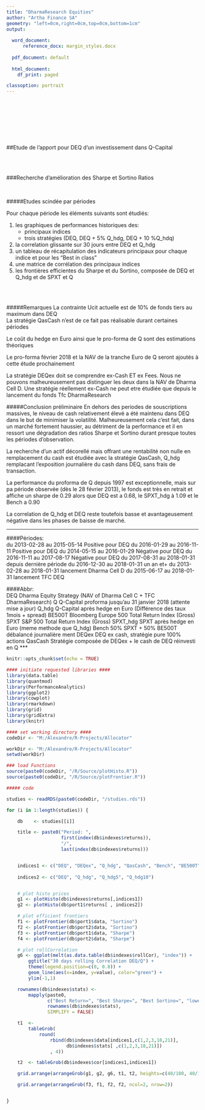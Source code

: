 ```yaml
---
title: "DharmaResearch Equities"
author: "Artha Finance SA"
geometry: "left=0cm,right=0cm,top=0cm,bottom=1cm"
output:
  
  word_document:
      reference_docx: margin_styles.docx
      
  pdf_document: default
  
  html_document:
    df_print: paged

classoption: portrait
---
```


<BR>
<BR>
<BR>
<BR>
<BR>
<BR>


##Etude de l’apport pour DEQ d’un investissement dans Q-Capital


<BR>
<BR>


###Recherche d’amélioration des Sharpe et Sortino Ratios


<BR>


#####Etudes scindée par périodes

Pour chaque période les éléments suivants sont étudiés:

1. les graphiques de performances historiques des:
    + principaux indices
    + trois stratégies (DEQ, DEQ + 5% Q_hdg, DEQ + 10 %Q_hdq)  
2. la correlation glissante sur 30 jours entre DEQ et Q_hdg   
2. un tableau de récapitulation des indicateurs principaux pour chaque indice et pour les "Best in class"  
3. une matrice de corrélation des principaux indices  
4. les frontières efficientes du Sharpe et du Sortino, composée de DEQ et Q_hdg et de SPXT et Q  


<BR>
<BR>

#####Remarques
La contrainte Ucit actuelle est de 10% de fonds tiers au maximum dans DEQ  
La stratégie QasCash n'est de ce fait pas réalisable durant certaines périodes

Le coût du hedge en Euro ainsi que le pro-forma de Q sont des estimations théoriques

Le pro-forma février 2018 et la NAV de la tranche Euro de Q seront ajoutés à cette étude prochainement

La stratégie DEQex doit se comprendre ex-Cash ET ex Fees. Nous ne pouvons malheureusement pas distinguer les deux dans la NAV de Dharma Cell D. Une stratégie réellement ex-Cash ne peut etre étudiée que depuis le lancement du fonds Tfc DharmaResearch








#####Conclusion préliminaire
En dehors des periodes de souscriptions massives, le niveau de cash relativement élevé a été maintenu dans DEQ dans le
but de minimiser la volatilité. Malheureusement cela c'est fait, dans un marché fortement haussier, au détriment de la
performance et il en ressort  une dégradation des ratios Sharpe et Sortino durant presque toutes les périodes d'observation.  

La recherche d'un actif décorellé mais offrant une rentabilité non nulle en remplacement du cash est étudiée avec la stratégie QasCash, Q_hdg remplacant l'exposition journalière du cash dans DEQ, sans frais de transaction.

La performance du proforma de Q depuis 1997 est exceptionnelle, mais sur pa période observée (dès le 28 février 2013), 
le fonds est très en retrait et affiche un sharpe de 0.29 alors que DEQ est a 0.68, le SPXT_hdg à 1.09 et le Bench a 0.90

La correlation de Q_hdg et DEQ reste toutefois basse et avantageusement négative dans les phases de baisse de marché.


***
####Périodes:	
    du 2013-02-28 au 2015-05-14 	Positive pour DEQ
    du 2016-01-29 au 2016-11-11		Positive pour DEQ
    du 2014-05-15 au 2016-01-29		Négative pour DEQ
	du 2016-11-11 au 2017-08-17		Négative pour DEQ
    du 2017-08-31 au 2018-01-31		depuis dernière période
	du 2016-12-30 au 2018-01-31		un an et+
	du 2013-02-28 au 2018-01-31		lancement Dharma Cell D
	du 2015-06-17 au 2018-01-31		lancement TFC DEQ
	
####Abbr:	
    DEQ	      Dharma Equity Strategy (NAV of Dharma Cell C + TFC DharmaResearch)
    Q	      Q-Capital proforma jusqu’au 31 janvier 2018 (attente mise a jour)
    Q_hdg	  Q-Capital après hedge en Euro (Différence des taux 1mois + spread)
    BE500T	  Bloomberg Europe 500 Total Return Index (Gross)
    SPXT	  S&P 500  Total Return Index (Gross)
    SPXT_hdg  SPXT après hedge en Euro (meme methode que Q_hdg)
    Bench	  50% SPXT + 50% BE500T débalancé journalière ment
    DEQex	  DEQ ex cash, stratégie pure 100% actions
    QasCash	  Stratégie composée de DEQex + le cash de DEQ réinvesti en Q
***  
  




```r
knitr::opts_chunk$set(echo = TRUE)

#### initiate requested libraries ####
library(data.table)
library(quantmod)
library(PerformanceAnalytics)
library(ggplot2)
library(cowplot)
library(rmarkdown)
library(grid)
library(gridExtra)
library(knitr)

#### set working directory ####
codeDir <- "M:/Alexandre/R-Projects/Allocator"

workDir <- "M:/Alexandre/R-Projects/Allocator"
setwd(workDir)

### load Functions
source(paste0(codeDir, "/R/Source/plotHisto.R"))
source(paste0(codeDir, "/R/Source/plotFrontier.R"))


```


```r
##### code

studies <- readRDS(paste0(codeDir, "/studies.rds"))

for (i in 1:length(studies)) {

    db    <- studies[[i]]

    title <- paste0("Period: ",
                    first(index(db$indexes$returns)),
                    "/",
                    last(index(db$indexes$returns)))


    indices1 <- c("DEQ", "DEQex", "Q_hdg", "QasCash", "Bench", "BE500T")
    
    indices2 <- c("DEQ", "Q_hdg", "Q_hdg5", "Q_hdg10")


    # plot histo prices
    g1 <- plotHisto(db$indexes$returns[,indices1])
    g2 <- plotHisto(db$port1$returns[ , indices2])

    # plot efficient frontiers
    f1 <- plotFrontier(db$port1$data, "Sortino")
    f2 <- plotFrontier(db$port2$data, "Sortino")
    f3 <- plotFrontier(db$port1$data, "Sharpe")
    f4 <- plotFrontier(db$port2$data, "Sharpe")

    # plot rollCorrelation
    g6 <- ggplot(melt(as.data.table(db$indexes$rollCor), "index")) +
        ggtitle("30 days rolling Correlation DEQ/Q") +
        theme(legend.position=c(0, 0.8)) +
        geom_line(aes(x=index, y=value), color="green") +
        ylim(-1,1)

    rownames(db$indexes$stats) <-
        mapply(paste0,
               c("Best Return=", "Best Sharpe=", "Best Sortino=", "lowest Sharpe Vol="),
               rownames(db$indexes$stats),
               SIMPLIFY = FALSE)

    t1  <-
        tableGrob(
            round(
                rbind(db$indexes$data[indices1,c(1,2,3,18,21)],
                      db$indexes$stats[ ,c(1,2,3,18,21)])
                , 4))

    t2  <- tableGrob(db$indexes$cor[indices1,indices1])

    grid.arrange(arrangeGrob(g1, g2, g6, t1, t2, heights=c(40/100, 40/100, 20/100, 20/100, 20/100 )))

    grid.arrange(arrangeGrob(f3, f1, f2, f2, ncol=2, nrow=2))


}

```




